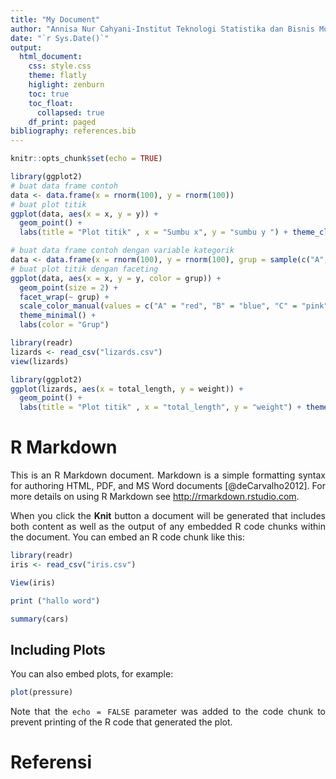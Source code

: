 ```yaml
---
title: "My Document"
author: "Annisa Nur Cahyani-Institut Teknologi Statistika dan Bisnis Muhammadiyah"
date: "`r Sys.Date()`"
output: 
  html_document:
    css: style.css
    theme: flatly
    higlight: zenburn
    toc: true
    toc_float:
      collapsed: true
    df_print: paged
bibliography: references.bib
---
```


```{=html}
<style>
body{
text-align: justify}
</style>
```
```r
knitr::opts_chunk$set(echo = TRUE)
```

```r
library(ggplot2) 
# buat data frame contoh
data <- data.frame(x = rnorm(100), y = rnorm(100))
# buat plot titik
ggplot(data, aes(x = x, y = y)) + 
  geom_point() +
  labs(title = "Plot titik" , x = "Sumbu x", y = "sumbu y ") + theme_classic()
```
```r
# buat data frame contoh dengan variable kategorik
data <- data.frame(x = rnorm(100), y = rnorm(100), grup = sample(c("A","B","C","D"), 100,replace = TRUE))
# buat plot titik dengan faceting
ggplot(data, aes(x = x, y = y, color = grup)) + 
  geom_point(size = 2) +
  facet_wrap(~ grup) +
  scale_color_manual(values = c("A" = "red", "B" = "blue", "C" = "pink", "D" = "green")) + 
  theme_minimal() +
  labs(color = "Grup")
```
```r
library(readr)
lizards <- read_csv("lizards.csv")
view(lizards)
```
```r
library(ggplot2) 
ggplot(lizards, aes(x = total_length, y = weight)) + 
  geom_point() +
  labs(title = "Plot titik" , x = "total_length", y = "weight") + theme_classic()
```




# R Markdown

This is an R Markdown document. Markdown is a simple formatting syntax for authoring HTML, PDF, and MS Word documents [@deCarvalho2012]. For more details on using R Markdown see <http://rmarkdown.rstudio.com>.

When you click the **Knit** button a document will be generated that includes both content as well as the output of any embedded R code chunks within the document. You can embed an R code chunk like this:

```r
library(readr)
iris <- read_csv("iris.csv")
```

```r
View(iris)
```


```r
print ("hallo word")
```

```r
summary(cars)
```

## Including Plots

You can also embed plots, for example:

```r
plot(pressure)
```

Note that the `echo = FALSE` parameter was added to the code chunk to prevent printing of the R code that generated the plot.

# Referensi
